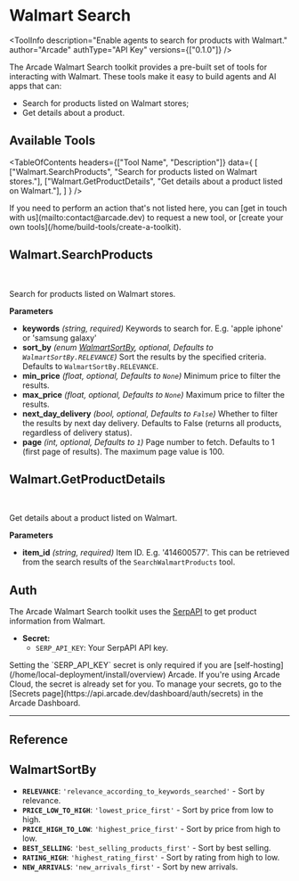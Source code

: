 # Walmart Search


<ToolInfo
  description="Enable agents to search for products with Walmart."
  author="Arcade"
  authType="API Key"
  versions={["0.1.0"]}
/>

<Badges repo="arcadeai/arcade-walmart" />

The Arcade Walmart Search toolkit provides a pre-built set of tools for interacting with Walmart. These tools make it easy to build agents and AI apps that can:

- Search for products listed on Walmart stores;
- Get details about a product.

## Available Tools

<TableOfContents
  headers={["Tool Name", "Description"]}
  data={
    [
      ["Walmart.SearchProducts", "Search for products listed on Walmart stores."],
      ["Walmart.GetProductDetails", "Get details about a product listed on Walmart."],
    ]
  }
/>

<Tip>
  If you need to perform an action that's not listed here, you can [get in touch
  with us](mailto:contact@arcade.dev) to request a new tool, or [create your
  own tools](/home/build-tools/create-a-toolkit).
</Tip>

## Walmart.SearchProducts

<br />
<TabbedCodeBlock
  tabs={[
    {
      label: "Call the Tool Directly",
      content: {
        Python: ["/examples/integrations/mcp-servers/search/walmart/search_walmart_products_example_call_tool.py"],
        JavaScript: ["/examples/integrations/mcp-servers/search/walmart/search_walmart_products_example_call_tool.js"],
      },
    }
  ]}
/>

Search for products listed on Walmart stores.

**Parameters**

- **keywords** _(string, required)_ Keywords to search for. E.g. 'apple iphone' or 'samsung galaxy'
- **sort_by** _(enum [WalmartSortBy](#walmartsortby), optional, Defaults to `WalmartSortBy.RELEVANCE`)_ Sort the results by the specified criteria. Defaults to `WalmartSortBy.RELEVANCE`.
- **min_price** _(float, optional, Defaults to `None`)_ Minimum price to filter the results.
- **max_price** _(float, optional, Defaults to `None`)_ Maximum price to filter the results.
- **next_day_delivery** _(bool, optional, Defaults to `False`)_ Whether to filter the results by next day delivery. Defaults to False (returns all products, regardless of delivery status).
- **page** _(int, optional, Defaults to `1`)_ Page number to fetch. Defaults to 1 (first page of results). The maximum page value is 100.


## Walmart.GetProductDetails

<br />
<TabbedCodeBlock
  tabs={[
    {
      label: "Call the Tool Directly",
      content: {
        Python: ["/examples/integrations/mcp-servers/search/walmart/get_walmart_product_details_example_call_tool.py"],
        JavaScript: ["/examples/integrations/mcp-servers/search/walmart/get_walmart_product_details_example_call_tool.js"],
      },
    }
  ]}
/>

Get details about a product listed on Walmart.

**Parameters**

- **item_id** _(string, required)_ Item ID. E.g. '414600577'. This can be retrieved from the search results of the `SearchWalmartProducts` tool.

## Auth

The Arcade Walmart Search toolkit uses the [SerpAPI](https://serpapi.com/) to get product information from Walmart.

- **Secret:**
  - `SERP_API_KEY`: Your SerpAPI API key.
<Note>
  Setting the `SERP_API_KEY` secret is only required if you are [self-hosting](/home/local-deployment/install/overview) Arcade. If you're using Arcade Cloud, the secret is already set for you. To manage your secrets, go to the [Secrets page](https://api.arcade.dev/dashboard/auth/secrets) in the Arcade Dashboard.
</Note>

---

## Reference

## WalmartSortBy

- **`RELEVANCE`**: `'relevance_according_to_keywords_searched'` - Sort by relevance.
- **`PRICE_LOW_TO_HIGH`**: `'lowest_price_first'` - Sort by price from low to high.
- **`PRICE_HIGH_TO_LOW`**: `'highest_price_first'` - Sort by price from high to low.
- **`BEST_SELLING`**: `'best_selling_products_first'` - Sort by best selling.
- **`RATING_HIGH`**: `'highest_rating_first'` - Sort by rating from high to low.
- **`NEW_ARRIVALS`**: `'new_arrivals_first'` - Sort by new arrivals.

<ToolFooter pipPackageName="arcade_walmart" />
